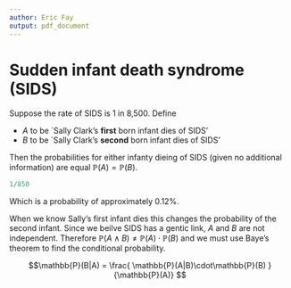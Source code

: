 ```yaml
---
author: Eric Fay
output: pdf_document
---
```

# Sudden infant death syndrome (SIDS)
Suppose the rate of SIDS is 1 in 8,500.
Define

+ $A$ to be `Sally Clark's **first** born infant dies of SIDS'
+ $B$ to be `Sally Clark's **second** born infant dies of SIDS'

Then the probabilities for either infanty dieing of SIDS (given no additional information) are equal
$\mathbb{P}(A) = \mathbb{P}(B)$.
```r
1/850
```
Which is a probability of approximately 0.12%.

When we know Sally's first infant dies this changes the probability of the second infant. Since we beilve SIDS has a gentic link, $A$ and $B$ are not independent. Therefore  $\mathbb{P}(A \land B) \neq \mathbb{P}(A)\cdot\mathbb{P}(B)$
and we must use Baye's theorem to find the conditional probability.

$$\mathbb{P}(B|A) = \frac{ \mathbb{P}(A|B)\cdot\mathbb{P}(B) }{\mathbb{P}(A)} $$


